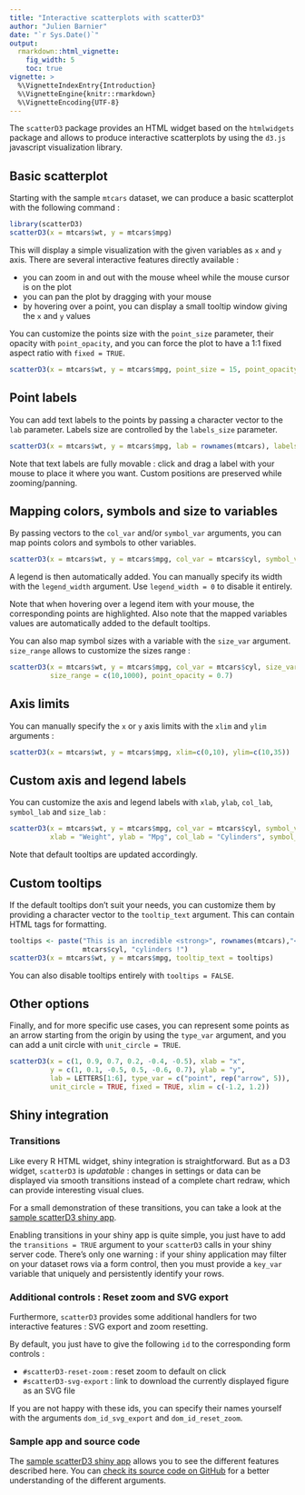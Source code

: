 ```yaml
---
title: "Interactive scatterplots with scatterD3"
author: "Julien Barnier"
date: "`r Sys.Date()`"
output: 
  rmarkdown::html_vignette:
    fig_width: 5
    toc: true
vignette: >
  %\VignetteIndexEntry{Introduction}
  %\VignetteEngine{knitr::rmarkdown}
  %\VignetteEncoding{UTF-8}
---
```


The `scatterD3` package provides an HTML widget based on the `htmlwidgets` package and allows to produce interactive scatterplots by using the `d3.js` javascript visualization library.

## Basic scatterplot

Starting with the sample `mtcars` dataset, we can produce a basic scatterplot with the following command :

```r
library(scatterD3)
scatterD3(x = mtcars$wt, y = mtcars$mpg)
```

This will display a simple visualization with the given variables as `x` and `y` axis. There are several interactive features directly available :

- you can zoom in and out with the mouse wheel while the mouse cursor is on the plot
- you can pan the plot by dragging with your mouse
- by hovering over a point, you can display a small tooltip window giving the `x` and `y` values

You can customize the points size with the `point_size` parameter, their opacity with `point_opacity`, and you can force the plot to have a 1:1 fixed aspect ratio with `fixed = TRUE`.

```r
scatterD3(x = mtcars$wt, y = mtcars$mpg, point_size = 15, point_opacity = 0.5, fixed = TRUE)
```

## Point labels

You can add text labels to the points by passing a character vector to the `lab` parameter. Labels size are controlled by the `labels_size` parameter.

```r
scatterD3(x = mtcars$wt, y = mtcars$mpg, lab = rownames(mtcars), labels_size = 9)
```

Note that text labels are fully movable : click and drag a label with your mouse to place it where you want. Custom positions are preserved while zooming/panning.


## Mapping colors, symbols and size to variables

By passing vectors to the `col_var` and/or `symbol_var` arguments, you can map points colors and symbols to other variables.

```r
scatterD3(x = mtcars$wt, y = mtcars$mpg, col_var = mtcars$cyl, symbol_var = mtcars$gear)
```

A legend is then automatically added. You can manually specify its width with the `legend_width` argument. Use `legend_width = 0` to disable it entirely.

Note that when hovering over a legend item with your mouse, the corresponding points are highlighted. Also note that the mapped variables values are automatically added to the default tooltips.

You can also map symbol sizes with a variable with the `size_var` argument. `size_range` allows to customize the sizes range :

```r
scatterD3(x = mtcars$wt, y = mtcars$mpg, col_var = mtcars$cyl, size_var = mtcars$hp, 
          size_range = c(10,1000), point_opacity = 0.7)
```

## Axis limits

You can manually specify the `x` or `y` axis limits with the `xlim` and `ylim` arguments :

```r
scatterD3(x = mtcars$wt, y = mtcars$mpg, xlim=c(0,10), ylim=c(10,35))
```



## Custom axis and legend labels

You can customize the axis and legend labels with `xlab`, `ylab`, `col_lab`, `symbol_lab` and `size_lab` :

```r
scatterD3(x = mtcars$wt, y = mtcars$mpg, col_var = mtcars$cyl, symbol_var = mtcars$gear,
          xlab = "Weight", ylab = "Mpg", col_lab = "Cylinders", symbol_lab = "Gears")
```

Note that default tooltips are updated accordingly.


## Custom tooltips

If the default tooltips don't suit your needs, you can customize them by providing a character vector to the `tooltip_text` argument. This can contain HTML tags for formatting.

```r
tooltips <- paste("This is an incredible <strong>", rownames(mtcars),"</strong><br />with ", 
                  mtcars$cyl, "cylinders !")
scatterD3(x = mtcars$wt, y = mtcars$mpg, tooltip_text = tooltips)
```

You can also disable tooltips entirely with `tooltips = FALSE`.

## Other options

Finally, and for more specific use cases, you can represent some points as an arrow starting from the origin by using the `type_var` argument, and you can add a unit circle with `unit_circle = TRUE`.

```r
scatterD3(x = c(1, 0.9, 0.7, 0.2, -0.4, -0.5), xlab = "x",
          y = c(1, 0.1, -0.5, 0.5, -0.6, 0.7), ylab = "y",
          lab = LETTERS[1:6], type_var = c("point", rep("arrow", 5)),
          unit_circle = TRUE, fixed = TRUE, xlim = c(-1.2, 1.2))
```


## Shiny integration

### Transitions

Like every R HTML widget, shiny integration is straightforward. But as a D3 widget, `scatterD3` is *updatable* : changes in settings or data can be displayed via smooth transitions instead of a complete chart redraw, which can provide interesting visual clues.

For a small demonstration of these transitions, you can take a look at the
[sample scatterD3 shiny app](http://data.nozav.org/app/scatterD3/).

Enabling transitions in your shiny app is quite simple, you just have to add the `transitions = TRUE` argument to your `scatterD3` calls in your shiny server code. There's only one warning : if your shiny application may filter on your dataset rows via a form control, then you must provide a `key_var` variable that uniquely and persistently identify your rows.


### Additional controls : Reset zoom and SVG export

Furthermore, `scatterD3` provides some additional handlers for two interactive features : SVG export and zoom resetting.

By default, you just have to give the following `id` to the corresponding form controls :

- `#scatterD3-reset-zoom` : reset zoom to default on click
- `#scatterD3-svg-export` : link to download the currently displayed figure as an SVG file

If you are not happy with these ids, you can specify their names yourself with the arguments `dom_id_svg_export` and `dom_id_reset_zoom`.

### Sample app and source code

The
[sample scatterD3 shiny app](http://data.nozav.org/app/scatterD3/) allows you to see the different features described here. You can [check its source code on GitHub](https://github.com/juba/scatterD3_shiny_app) for a better understanding of the different arguments.
